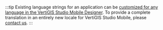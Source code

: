 :::tip
Existing language strings for an application can be [customized for any language in the VertiGIS Studio Mobile Designer](https://docs.vertigisstudio.com/mobileviewer/latest/admin-help/Default.htm#gmv/designer/internationalize-GXM.htm). To provide a complete translation in an entirely new locale for VertiGIS Studio Mobile, please [contact us](https://www.vertigisstudio.com/contact/).
:::
